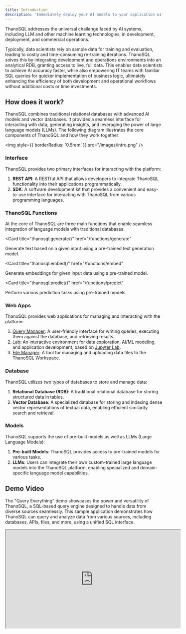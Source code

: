 ```yaml
---
title: Introduction
description: 'Immediately deploy your AI models to your application with SQL'
---
```


ThanoSQL addresses the universal challenge faced by AI systems, including LLM and other machine learning technologies, in development, deployment, and commercial operations.

Typically, data scientists rely on sample data for training and evaluation, leading to costly and time-consuming re-training iterations.
ThanoSQL solves this by integrating development and operations environments into an analytical RDB, granting access to live, full data.
This enables data scientists to achieve AI accuracy faster, while also empowering IT teams with familiar SQL queries for quicker implementation of business logic,
ultimately enhancing the efficiency of both development and operational workflows without additional costs or time investments.

## How does it work?

ThanoSQL combines traditional relational databases with advanced AI models and vector databases.
It provides a seamless interface for interacting with data, generating insights, and leveraging the power of large language models (LLMs).
The following diagram illustrates the core components of ThanoSQL and how they work together:

<img
  style={{ borderRadius: '0.5rem' }}
  src="/images/intro.png"
/>

### Interface

ThanoSQL provides two primary interfaces for interacting with the platform:

1. **REST API**: A RESTful API that allows developers to integrate ThanoSQL functionality into their applications programmatically.
2. **SDK**: A software development kit that provides a convenient and easy-to-use interface for interacting with ThanoSQL from various programming languages.

### ThanoSQL Functions

At the core of ThanoSQL are three main functions that enable seamless integration of language models with traditional databases:

<Card
  title="thanosql.generate()"
  href="/functions/generate"
>
  Generate text based on a given input using a pre-trained text generation model.
</Card>

<Card
  title="thanosql.embed()"
  href="/functions/embed"
>
  Generate embeddings for given input data using a pre-trained model.
</Card>

<Card
  title="thanosql.predict()"
  href="/functions/predict"
>
  Perform various prediction tasks using pre-trained models.
</Card>

### Web Apps

ThanoSQL provides web applications for managing and interacting with the platform:

1. [Query Manager](/workspace/qm): A user-friendly interface for writing queries, executing them against the database, and retrieving results.
2. [Lab](/workspace/lab): An interactive environment for data exploration, AI/ML modeling, and application development, based on [Jupyter Lab](https://github.com/jupyterlab/jupyterlab).
3. [File Manager](/workspace/fm): A tool for managing and uploading data files to the ThanoSQL Workspace.

### Database

ThanoSQL utilizes two types of databases to store and manage data:

1. **Relational Database (RDB)**: A traditional relational database for storing structured data in tables.
2. **Vector Database**: A specialized database for storing and indexing dense vector representations of textual data, enabling efficient similarity search and retrieval.

### Models

ThanoSQL supports the use of pre-built models as well as LLMs (Large Language Models):

1. **Pre-built Models**: ThanoSQL provides access to pre-trained models for various tasks.
2. **LLMs**: Users can integrate their own custom-trained large language models into the ThanoSQL platform, enabling specialized and domain-specific language model capabilities.

## Demo Video

The "Query Everything" demo showcases the power and versatility of ThanoSQL, a SQL-based query engine designed to handle data from diverse sources seamlessly.
This sample application demonstrates how ThanoSQL can query and analyze data from various sources, including databases, APIs, files, and more, using a unified SQL interface.

<iframe
  width="560"
  height="315"
  src="https://www.youtube.com/embed/yErMMlcd8b0?si=duzIVeaau2whcrj-"
  title="YouTube video player"
  allow="accelerometer; autoplay; clipboard-write; encrypted-media; gyroscope; picture-in-picture"
  allowFullScreen
  style={{ width: '100%', borderRadius: '0.5rem' }}
></iframe>
